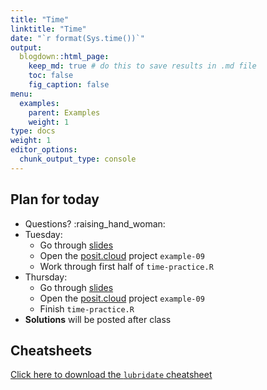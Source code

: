 ```yaml
---
title: "Time"
linktitle: "Time"
date: "`r format(Sys.time())`"
output:
  blogdown::html_page:
    keep_md: true # do this to save results in .md file
    toc: false
    fig_caption: false
menu:
  examples:
    parent: Examples
    weight: 1
type: docs
weight: 1
editor_options:
  chunk_output_type: console
---
```


## Plan for today
- Questions? :raising_hand_woman:
- Tuesday:
  - Go through [slides](/content/09-content/)
  - Open the [posit.cloud](http://posit.cloud) project `example-09`
  - Work through first half of `time-practice.R`
- Thursday:
  - Go through [slides](/content/09-content/)
  - Open the [posit.cloud](http://posit.cloud) project `example-09`
  - Finish `time-practice.R`
- **Solutions** will be posted after class


## Cheatsheets

[Click here to download the `lubridate` cheatsheet](https://rstudio.github.io/cheatsheets/lubridate.pdf)

